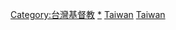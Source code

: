 {{Commons category}}

[[Category:台灣基督教|Category:台灣基督教]]
[[Category:台灣宗教場所|*]]
[[Category:亞洲教堂|Taiwan]]
[[Category:各国教堂|Taiwan]]